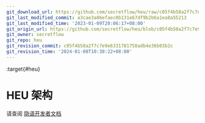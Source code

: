 ```yaml
---
git_download_url: https://github.com/secretflow/heu/raw/c05f4b58a2f7c7e9e6331781758adb4e36b03b2c/docs/development/arch.rst
git_last_modified_commit: a3cae3a86efaec0b131e67df9b2b6a1ea8a55213
git_last_modified_time: '2023-01-09T20:06:17+08:00'
git_origin_url: https://github.com/secretflow/heu/blob/c05f4b58a2f7c7e9e6331781758adb4e36b03b2c/docs/development/arch.rst
git_owner: secretflow
git_repo: heu
git_revision_commit: c05f4b58a2f7c7e9e6331781758adb4e36b03b2c
git_revision_time: '2024-01-08T10:30:22+08:00'
---
```


:target{#heu}

# HEU 架构

请查阅 [隐语开发者文档](https://www.secretflow.org.cn/docs/secretflow/zh_CN/developer/design/heu.html)
